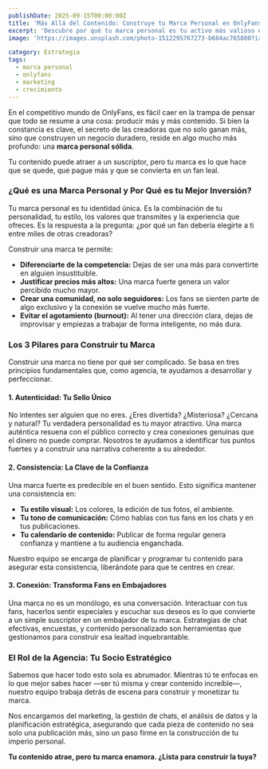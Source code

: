 ```yaml
---
publishDate: 2025-09-15T00:00:00Z
title: 'Más Allá del Contenido: Construye tu Marca Personal en OnlyFans'
excerpt: 'Descubre por qué tu marca personal es tu activo más valioso en OnlyFans. Aprende a conectar, fidelizar y multiplicar tus ingresos de forma sostenible, evitando el agotamiento.'
image: 'https://images.unsplash.com/photo-1512295767273-b684ac765800?ixlib=rb-4.0.3&ixid=M3wxMjA3fDB8MHxwaG90by1wYWdlfHx8fGVufDB8fHx8fA%3D%3D&auto=format&fit=crop&w=1635&q=80'

category: Estrategia
tags:
  - marca personal
  - onlyfans
  - marketing
  - crecimiento
---
```


En el competitivo mundo de OnlyFans, es fácil caer en la trampa de pensar que todo se resume a una cosa: producir más y más contenido. Si bien la constancia es clave, el secreto de las creadoras que no solo ganan más, sino que construyen un negocio duradero, reside en algo mucho más profundo: una **marca personal sólida**.

Tu contenido puede atraer a un suscriptor, pero tu marca es lo que hace que se quede, que pague más y que se convierta en un fan leal.

### ¿Qué es una Marca Personal y Por Qué es tu Mejor Inversión?

Tu marca personal es tu identidad única. Es la combinación de tu personalidad, tu estilo, los valores que transmites y la experiencia que ofreces. Es la respuesta a la pregunta: ¿por qué un fan debería elegirte a ti entre miles de otras creadoras?

Construir una marca te permite:

- **Diferenciarte de la competencia:** Dejas de ser una más para convertirte en alguien insustituible.
- **Justificar precios más altos:** Una marca fuerte genera un valor percibido mucho mayor.
- **Crear una comunidad, no solo seguidores:** Los fans se sienten parte de algo exclusivo y la conexión se vuelve mucho más fuerte.
- **Evitar el agotamiento (burnout):** Al tener una dirección clara, dejas de improvisar y empiezas a trabajar de forma inteligente, no más dura.

### Los 3 Pilares para Construir tu Marca

Construir una marca no tiene por qué ser complicado. Se basa en tres principios fundamentales que, como agencia, te ayudamos a desarrollar y perfeccionar.

#### 1. Autenticidad: Tu Sello Único

No intentes ser alguien que no eres. ¿Eres divertida? ¿Misteriosa? ¿Cercana y natural? Tu verdadera personalidad es tu mayor atractivo. Una marca auténtica resuena con el público correcto y crea conexiones genuinas que el dinero no puede comprar. Nosotros te ayudamos a identificar tus puntos fuertes y a construir una narrativa coherente a su alrededor.

#### 2. Consistencia: La Clave de la Confianza

Una marca fuerte es predecible en el buen sentido. Esto significa mantener una consistencia en:

- **Tu estilo visual:** Los colores, la edición de tus fotos, el ambiente.
- **Tu tono de comunicación:** Cómo hablas con tus fans en los chats y en tus publicaciones.
- **Tu calendario de contenido:** Publicar de forma regular genera confianza y mantiene a tu audiencia enganchada.

Nuestro equipo se encarga de planificar y programar tu contenido para asegurar esta consistencia, liberándote para que te centres en crear.

#### 3. Conexión: Transforma Fans en Embajadores

Una marca no es un monólogo, es una conversación. Interactuar con tus fans, hacerlos sentir especiales y escuchar sus deseos es lo que convierte a un simple suscriptor en un embajador de tu marca. Estrategias de chat efectivas, encuestas, y contenido personalizado son herramientas que gestionamos para construir esa lealtad inquebrantable.

### El Rol de la Agencia: Tu Socio Estratégico

Sabemos que hacer todo esto sola es abrumador. Mientras tú te enfocas en lo que mejor sabes hacer —ser tú misma y crear contenido increíble—, nuestro equipo trabaja detrás de escena para construir y monetizar tu marca.

Nos encargamos del marketing, la gestión de chats, el análisis de datos y la planificación estratégica, asegurando que cada pieza de contenido no sea solo una publicación más, sino un paso firme en la construcción de tu imperio personal.

**Tu contenido atrae, pero tu marca enamora. ¿Lista para construir la tuya?**
